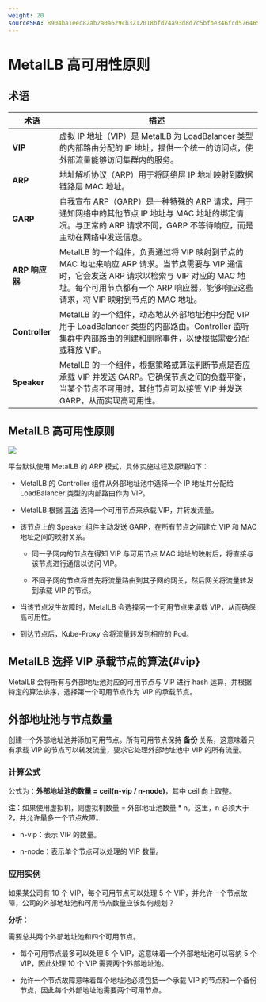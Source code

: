 ```yaml
---
weight: 20
sourceSHA: 8904ba1eec82ab2a0a629cb3212018bfd74a93d8d7c5bfbe346fcd576465c4ce
---
```


# MetalLB 高可用性原则

## 术语

| 术语               | 描述                                                                                                                                                                                                                                                                                                                                                     |
| ----------------- | ----------------------------------------------------------------------------------------------------------------------------------------------------------------------------------------------------------------------------------------------------------------------------------------------------------------------------------------------------------- |
| **VIP**           | 虚拟 IP 地址（VIP）是 MetalLB 为 LoadBalancer 类型的内部路由分配的 IP 地址，提供一个统一的访问点，使外部流量能够访问集群内的服务。                                                                                                                                                                                                                       |
| **ARP**           | 地址解析协议（ARP）用于将网络层 IP 地址映射到数据链路层 MAC 地址。                                                                                                                                                                                                                                                                                          |
| **GARP**          | 自我宣布 ARP（GARP）是一种特殊的 ARP 请求，用于通知网络中的其他节点 IP 地址与 MAC 地址的绑定情况。与正常的 ARP 请求不同，GARP 不等待响应，而是主动在网络中发送信息。                                                                                                                                                                          |
| **ARP 响应器**    | MetalLB 的一个组件，负责通过将 VIP 映射到节点的 MAC 地址来响应 ARP 请求。当节点需要与 VIP 通信时，它会发送 ARP 请求以检索与 VIP 对应的 MAC 地址。每个可用节点都有一个 ARP 响应器，能够响应这些请求，将 VIP 映射到节点的 MAC 地址。                                               |
| **Controller**    | MetalLB 的一个组件，动态地从外部地址池中分配 VIP 用于 LoadBalancer 类型的内部路由。Controller 监听集群中内部路由的创建和删除事件，以便根据需要分配或释放 VIP。                                                                                                                                                                           |
| **Speaker**       | MetalLB 的一个组件，根据策略或算法判断节点是否应承载 VIP 并发送 GARP。它确保节点之间的负载平衡，当某个节点不可用时，其他节点可以接管 VIP 并发送 GARP，从而实现高可用性。                                                                                                                                    |

## MetalLB 高可用性原则

![](../../../../en/configure/networking/assets/metallbfix.png)

平台默认使用 MetalLB 的 ARP 模式，具体实施过程及原理如下：

- MetalLB 的 Controller 组件从外部地址池中选择一个 IP 地址并分配给 LoadBalancer 类型的内部路由作为 VIP。

- MetalLB 根据 [算法](#vip) 选择一个可用节点来承载 VIP，并转发流量。

- 该节点上的 Speaker 组件主动发送 GARP，在所有节点之间建立 VIP 和 MAC 地址之间的映射关系。

  - 同一子网内的节点在得知 VIP 与可用节点 MAC 地址的映射后，将直接与该节点进行通信以访问 VIP。

  - 不同子网的节点将首先将流量路由到其子网的网关，然后网关将流量转发到承载 VIP 的节点。

- 当该节点发生故障时，MetalLB 会选择另一个可用节点来承载 VIP，从而确保高可用性。

- 到达节点后，Kube-Proxy 会将流量转发到相应的 Pod。

## MetalLB 选择 VIP 承载节点的算法\{#vip}

MetalLB 会将所有与外部地址池对应的可用节点与 VIP 进行 hash 运算，并根据特定的算法排序，选择第一个可用节点作为 VIP 的承载节点。

## 外部地址池与节点数量

创建一个外部地址池并添加可用节点。所有可用节点保持 **备份** 关系，这意味着只有承载 VIP 的节点可以转发流量，要求它处理外部地址池中 VIP 的所有流量。

### 计算公式

公式为：**外部地址池的数量 = ceil(n-vip / n-node)**，其中 ceil 向上取整。

**注**：如果使用虚拟机，则虚拟机数量 = 外部地址池数量 \* n。这里，n 必须大于 2，并允许最多一个节点故障。

- n-vip：表示 VIP 的数量。

- n-node：表示单个节点可以处理的 VIP 数量。

### 应用实例

如果某公司有 10 个 VIP，每个可用节点可以处理 5 个 VIP，并允许一个节点故障，公司的外部地址池和可用节点数量应该如何规划？

**分析**：

需要总共两个外部地址池和四个可用节点。

- 每个可用节点最多可以处理 5 个 VIP，这意味着一个外部地址池可以容纳 5 个 VIP，因此处理 10 个 VIP 需要两个外部地址池。

- 允许一个节点故障意味着每个地址池必须包括一个承载 VIP 的节点和一个备份节点，因此每个外部地址池需要两个可用节点。
